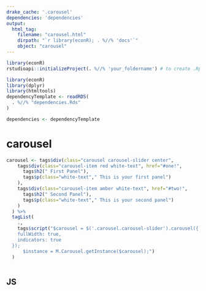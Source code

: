 ```yaml
---
drake_cache: '.carousel'
dependencies: 'dependencies'
output:
  html_tag:
    filename: "carousel.html"
    dirpath: "`r library(econR); . %//% 'docs'`"
    object: "carousel"
---
```


```r
library(econR)
rstudioapi::initializeProject(. %//% 'your_foldername') # to create .Rproj
```


```r
library(econR)
library(dplyr)
library(htmltools)
dependencyTemplate <- readRDS(
  . %//% "dependencies.Rds"
)
```


```r
dependencies <- dependencyTemplate
```

# carousel

```r
carousel <- tags$div(class="carousel carousel-slider center", 
    tags$div(class="carousel-item red white-text", href="#one!", 
      tags$h2(" First Panel"),
      tags$p(class="white-text"," This is your first panel")
    ),
    tags$div(class="carousel-item amber white-text", href="#two!", 
      tags$h2(" Second Panel"),
      tags$p(class="white-text"," This is your second panel")
    )
  ) %>%
  tagList(
    ., 
    tags$script("$carousel = $('.carousel.carousel-slider').carousel({
    fullWidth: true,
    indicators: true
  });
      $instance = M.Carousel.getInstance($carousel);")
  )
        
```

## JS


<!--JS end-->


